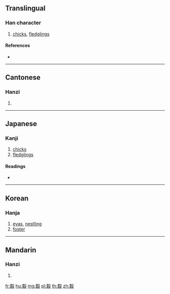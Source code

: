 {{character info/new}}
==Translingual==

===Han character===
{{Han char|rn=196|rad=鳥|as=10|sn=21|four=07327|canj=GFHNE}}

# [[chicks]], [[fledglings]]

====References====
* {{Han ref|kx=1498.070|dkj=47218|dj=2028.080|hdz=32168.070|uh=9DC7|ud=40391|bh=F6B6|bd=63158}}

----

==Cantonese==

===Hanzi===
{{yue-hanzi|jyut=kau3|y=kau3}}

# {{defn|lang=yue|sort=鳥10}}

----

==Japanese==

===Kanji===
{{ja-kanji|grade=|rs=鳥10}}

# [[chicks]]
# [[fledglings]]

====Readings====
* {{ja-readings|on=[[こう]] (kō), [[く]] (ku), [[かく]] (kaku), [[こく]] (koku)|kun=[[ひな]] (hina)}}

----

==Korean==

===Hanja===
{{ko-hanja|hangeul=구|eumhun=|rv=gu|mr=ku|y=kwu}}

# [[eyas]], [[nestling]]
# [[foster]]

----

==Mandarin==

===Hanzi===
{{cmn-hanzi|pin=[[gòu]] ([[gou4]]), [[kòu]] ([[kou4]])|wg=kou<sup>4</sup>, k'ou<sup>4</sup>}}

# {{defn|lang=cmn|sort=鳥10}}

[[fr:鷇]]
[[hu:鷇]]
[[mg:鷇]]
[[pl:鷇]]
[[th:鷇]]
[[zh:鷇]]